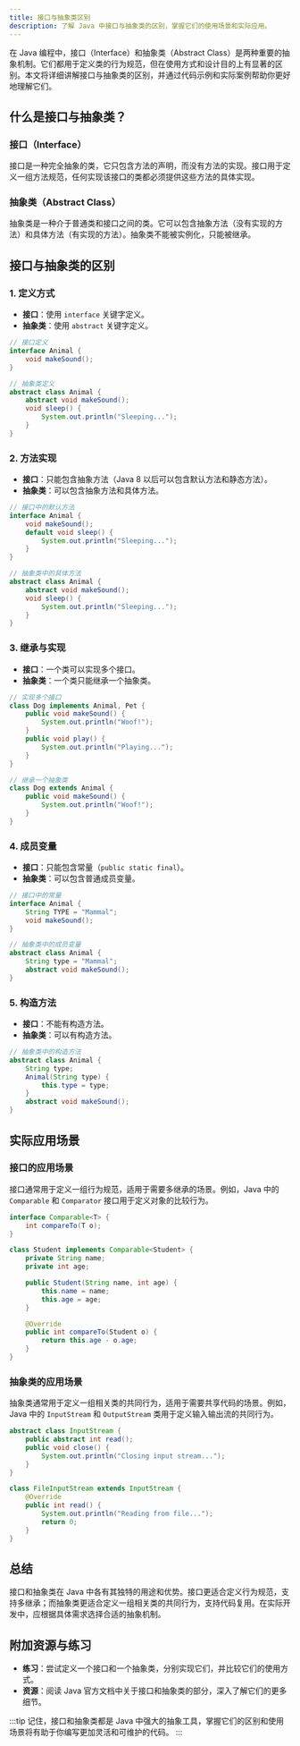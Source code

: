 ```yaml
---
title: 接口与抽象类区别
description: 了解 Java 中接口与抽象类的区别，掌握它们的使用场景和实际应用。
---
```


在 Java 编程中，接口（Interface）和抽象类（Abstract Class）是两种重要的抽象机制。它们都用于定义类的行为规范，但在使用方式和设计目的上有显著的区别。本文将详细讲解接口与抽象类的区别，并通过代码示例和实际案例帮助你更好地理解它们。

## 什么是接口与抽象类？

### 接口（Interface）
接口是一种完全抽象的类，它只包含方法的声明，而没有方法的实现。接口用于定义一组方法规范，任何实现该接口的类都必须提供这些方法的具体实现。

### 抽象类（Abstract Class）
抽象类是一种介于普通类和接口之间的类。它可以包含抽象方法（没有实现的方法）和具体方法（有实现的方法）。抽象类不能被实例化，只能被继承。

## 接口与抽象类的区别

### 1. 定义方式
- **接口**：使用 `interface` 关键字定义。
- **抽象类**：使用 `abstract` 关键字定义。

```java
// 接口定义
interface Animal {
    void makeSound();
}

// 抽象类定义
abstract class Animal {
    abstract void makeSound();
    void sleep() {
        System.out.println("Sleeping...");
    }
}
```

### 2. 方法实现
- **接口**：只能包含抽象方法（Java 8 以后可以包含默认方法和静态方法）。
- **抽象类**：可以包含抽象方法和具体方法。

```java
// 接口中的默认方法
interface Animal {
    void makeSound();
    default void sleep() {
        System.out.println("Sleeping...");
    }
}

// 抽象类中的具体方法
abstract class Animal {
    abstract void makeSound();
    void sleep() {
        System.out.println("Sleeping...");
    }
}
```

### 3. 继承与实现
- **接口**：一个类可以实现多个接口。
- **抽象类**：一个类只能继承一个抽象类。

```java
// 实现多个接口
class Dog implements Animal, Pet {
    public void makeSound() {
        System.out.println("Woof!");
    }
    public void play() {
        System.out.println("Playing...");
    }
}

// 继承一个抽象类
class Dog extends Animal {
    public void makeSound() {
        System.out.println("Woof!");
    }
}
```

### 4. 成员变量
- **接口**：只能包含常量（`public static final`）。
- **抽象类**：可以包含普通成员变量。

```java
// 接口中的常量
interface Animal {
    String TYPE = "Mammal";
    void makeSound();
}

// 抽象类中的成员变量
abstract class Animal {
    String type = "Mammal";
    abstract void makeSound();
}
```

### 5. 构造方法
- **接口**：不能有构造方法。
- **抽象类**：可以有构造方法。

```java
// 抽象类中的构造方法
abstract class Animal {
    String type;
    Animal(String type) {
        this.type = type;
    }
    abstract void makeSound();
}
```

## 实际应用场景

### 接口的应用场景
接口通常用于定义一组行为规范，适用于需要多继承的场景。例如，Java 中的 `Comparable` 和 `Comparator` 接口用于定义对象的比较行为。

```java
interface Comparable<T> {
    int compareTo(T o);
}

class Student implements Comparable<Student> {
    private String name;
    private int age;

    public Student(String name, int age) {
        this.name = name;
        this.age = age;
    }

    @Override
    public int compareTo(Student o) {
        return this.age - o.age;
    }
}
```

### 抽象类的应用场景
抽象类通常用于定义一组相关类的共同行为，适用于需要共享代码的场景。例如，Java 中的 `InputStream` 和 `OutputStream` 类用于定义输入输出流的共同行为。

```java
abstract class InputStream {
    public abstract int read();
    public void close() {
        System.out.println("Closing input stream...");
    }
}

class FileInputStream extends InputStream {
    @Override
    public int read() {
        System.out.println("Reading from file...");
        return 0;
    }
}
```

## 总结

接口和抽象类在 Java 中各有其独特的用途和优势。接口更适合定义行为规范，支持多继承；而抽象类更适合定义一组相关类的共同行为，支持代码复用。在实际开发中，应根据具体需求选择合适的抽象机制。

## 附加资源与练习

- **练习**：尝试定义一个接口和一个抽象类，分别实现它们，并比较它们的使用方式。
- **资源**：阅读 Java 官方文档中关于接口和抽象类的部分，深入了解它们的更多细节。

:::tip
记住，接口和抽象类都是 Java 中强大的抽象工具，掌握它们的区别和使用场景将有助于你编写更加灵活和可维护的代码。
:::